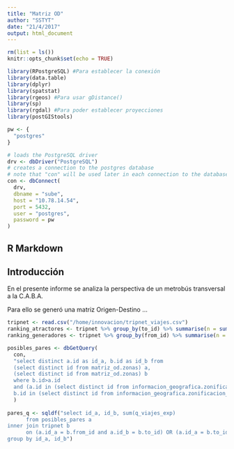 ```yaml
---
title: "Matriz OD"
author: "SSTYT"
date: "21/4/2017"
output: html_document
---
```


```r
rm(list = ls())
knitr::opts_chunk$set(echo = TRUE)

library(RPostgreSQL) #Para establecer la conexión
library(data.table)
library(dplyr)
library(spatstat)
library(rgeos) #Para usar gDistance()
library(sp)
library(rgdal) #Para poder establecer proyecciones
library(postGIStools)

pw <- {
  "postgres"
}

# loads the PostgreSQL driver
drv <- dbDriver("PostgreSQL")
# creates a connection to the postgres database
# note that "con" will be used later in each connection to the database
con <- dbConnect(
  drv,
  dbname = "sube",
  host = "10.78.14.54",
  port = 5432,
  user = "postgres",
  password = pw
)
```

## R Markdown

## Introducción

En el presente informe se analiza la perspectiva de un metrobús transversal a la C.A.B.A.

Para ello se generó una matriz Origen-Destino ...



```r
tripnet <- read.csv("/home/innovacion/tripnet_viajes.csv")
ranking_atractores <- tripnet %>% group_by(to_id) %>% summarise(n = sum(q_viajes_exp))
ranking_generadores <- tripnet %>% group_by(from_id) %>% summarise(n = sum(q_viajes_exp))

posibles_pares <- dbGetQuery(
  con,
  "select distinct a.id as id_a, b.id as id_b from
  (select distinct id from matriz_od.zonas) a,
  (select distinct id from matriz_od.zonas) b
  where b.id>a.id
  and (a.id in (select distinct id from informacion_geografica.zonificacion_para_mtb_transversal) or
  b.id in (select distinct id from informacion_geografica.zonificacion_para_mtb_transversal))"
  )
  
pares_q <- sqldf("select id_a, id_b, sum(q_viajes_exp)
      from posibles_pares a
inner join tripnet b
      on (a.id_a = b.from_id and a.id_b = b.to_id) OR (a.id_a = b.to_id and a.id_b = b.from_id)
group by id_a, id_b")

```


